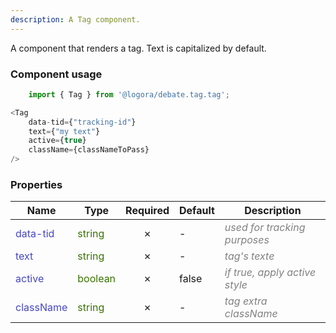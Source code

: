```yaml
---
description: A Tag component.
---
```



A component that renders a tag. Text is capitalized by default.

### Component usage
```js
    import { Tag } from '@logora/debate.tag.tag';
```
```js
<Tag 
    data-tid={"tracking-id"} 
    text={"my text"}
    active={true}
    className={classNameToPass}
/>
```

### Properties
| **Name**      | **Type** | **Required** | **Default** | **Description** |
| ----------- | ----------- | :-----------: | ----------- | ----------- |
| <font color='#4646c6'>data-tid</font> | <font color="#397300">string</font> | &cross; | - | <font color="grey">*used for tracking purposes*</font> |
| <font color='#4646c6'>text</font> | <font color="#397300">string</font> | &cross; | - | <font color="grey">*tag's texte*</font> |
| <font color='#4646c6'>active</font> | <font color="#397300">boolean</font> | &cross; | false | <font color="grey">*if true, apply active style*</font> |
| <font color='#4646c6'>className</font> | <font color="#397300">string</font> | &cross; | - | <font color="grey">*tag extra className*</font> |
